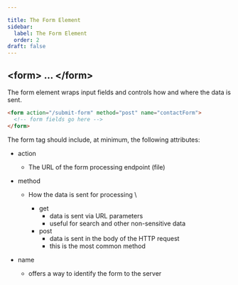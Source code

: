 ```yaml
---

title: The Form Element
sidebar:
  label: The Form Element
  order: 2
draft: false
---
```


## \<form\> ... \<\/form\>

The form element wraps input fields and controls how and where the data is sent.

```html
<form action="/submit-form" method="post" name="contactForm">
  <!-- form fields go here -->
</form>
```

The form tag should include, at minimum, the following attributes:

- action
  - The URL of the form processing endpoint (file)
- method

  - How the data is sent for processing \

    - get
      - data is sent via URL parameters
      - useful for search and other non-sensitive data
    - post
      - data is sent in the body of the HTTP request
      - this is the most common method

- name
  - offers a way to identify the form to the server
